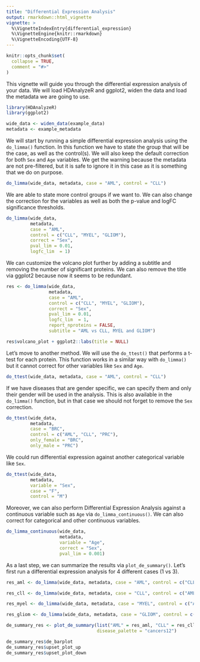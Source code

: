 ```yaml
---
title: "Differential Expression Analysis"
output: rmarkdown::html_vignette
vignette: >
  %\VignetteIndexEntry{differential_expression}
  %\VignetteEngine{knitr::rmarkdown}
  %\VignetteEncoding{UTF-8}
---
```


```r
knitr::opts_chunk$set(
  collapse = TRUE,
  comment = "#>"
)
```

This vignette will guide you through the differential expression analysis of your data. We will load HDAnalyzeR and ggplot2, widen the data and load the metadata we are going to use. 

```r
library(HDAnalyzeR)
library(ggplot2)

wide_data <- widen_data(example_data)
metadata <- example_metadata
```

We will start by running a simple differential expression analysis using the `do_limma()` function. In this function we have to state the group that will be the case, as well as the control(s). We will also keep the default correction for both `Sex` and `Age` variables. We get the warning because the metadata are not pre-filtered, but it is safe to ignore it in this case as it is something that we do on purpose.

```r
do_limma(wide_data, metadata, case = "AML", control = "CLL")
```

We are able to state more control groups if we want to. We can also change the correction for the variables as well as both the p-value and logFC significance thresholds. 

```r
do_limma(wide_data, 
         metadata, 
         case = "AML",
         control = c("CLL", "MYEL", "GLIOM"), 
         correct = "Sex",
         pval_lim = 0.01, 
         logfc_lim  = 1)
```

We can customize the volcano plot further by adding a subtitle and removing the number of significant proteins. We can also remove the title via ggplot2 because now it seems to be redundant.

```r
res <- do_limma(wide_data, 
                metadata, 
                case = "AML",
                control = c("CLL", "MYEL", "GLIOM"), 
                correct = "Sex",
                pval_lim = 0.01, 
                logfc_lim  = 1,
                report_nproteins = FALSE,
                subtitle = "AML vs CLL, MYEL and GLIOM")

res$volcano_plot + ggplot2::labs(title = NULL)
```

Let's move to another method. We will use the `do_ttest()` that performs a t-test for each protein. This function works in a similar way with `do_limma()` but it cannot correct for other variables like `Sex` and `Age`.

```r
do_ttest(wide_data, metadata, case = "AML", control = "CLL")
```

If we have diseases that are gender specific, we can specify them and only their gender will be used in the analysis. This is also available in the `do_limma()` function, but in that case we should not forget to remove the `Sex` correction.

```r
do_ttest(wide_data, 
         metadata, 
         case = "BRC", 
         control = c("AML", "CLL", "PRC"), 
         only_female = "BRC", 
         only_male = "PRC")
```

We could run differential expression against another categorical variable like `Sex`.

```r
do_ttest(wide_data, 
         metadata, 
         variable = "Sex",
         case = "F", 
         control = "M")
```

Moreover, we can also perform Differential Expression Analysis against a continuous variable such as `Age` via `do_limma_continuous()`. We can also correct for categorical and other continuous variables.

```r
do_limma_continuous(wide_data, 
                    metadata, 
                    variable = "Age",
                    correct = "Sex",
                    pval_lim = 0.001)
```

As a last step, we can summarize the results via `plot_de_summary()`. Let's first run a differential expression analysis for 4 different cases (1 vs 3).

```r
res_aml <- do_limma(wide_data, metadata, case = "AML", control = c("CLL", "MYEL", "GLIOM"))

res_cll <- do_limma(wide_data, metadata, case = "CLL", control = c("AML", "MYEL", "GLIOM"))

res_myel <- do_limma(wide_data, metadata, case = "MYEL", control = c("AML", "CLL", "GLIOM"))

res_gliom <- do_limma(wide_data, metadata, case = "GLIOM", control = c("AML", "CLL", "MYEL"))

de_summary_res <- plot_de_summary(list("AML" = res_aml, "CLL" = res_cll, "MYEL" = res_myel, "GLIOM" = res_gliom),
                                  disease_palette = "cancers12")
```

```r
de_summary_res$de_barplot
de_summary_res$upset_plot_up
de_summary_res$upset_plot_down
```

